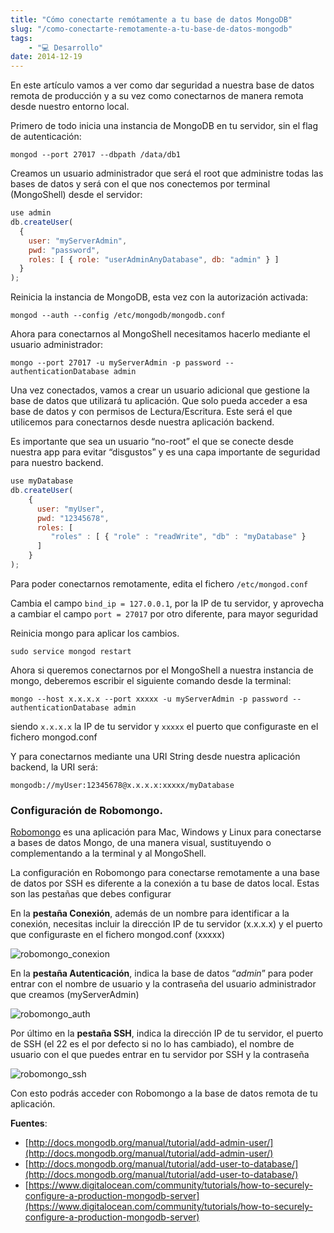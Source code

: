```yaml
---
title: "Cómo conectarte remótamente a tu base de datos MongoDB"
slug: "/como-conectarte-remotamente-a-tu-base-de-datos-mongodb"
tags: 
    - "💻 Desarrollo"
date: 2014-12-19
---
```


En este artículo vamos a ver como dar seguridad a nuestra base de datos remota de producción y a su vez como conectarnos de manera remota desde nuestro entorno local.

Primero de todo inicia una instancia de MongoDB en tu servidor, sin el flag de autenticación:

```
mongod --port 27017 --dbpath /data/db1
```

Creamos un usuario administrador que será el root que administre todas las bases de datos y será con el que nos conectemos por terminal (MongoShell) desde el servidor:

```javascript
use admin
db.createUser(
  {
    user: "myServerAdmin",
    pwd: "password",
    roles: [ { role: "userAdminAnyDatabase", db: "admin" } ]
  }
);
```

Reinicia la instancia de MongoDB, esta vez con la autorización activada:

```shell
mongod --auth --config /etc/mongodb/mongodb.conf
```

Ahora para conectarnos al MongoShell necesitamos hacerlo mediante el usuario administrador:

```shell
mongo --port 27017 -u myServerAdmin -p password --authenticationDatabase admin
```

Una vez conectados, vamos a crear un usuario adicional que gestione la base de datos que utilizará tu aplicación. Que solo pueda acceder a esa base de datos y con permisos de Lectura/Escritura. Este será el que utilicemos para conectarnos desde nuestra aplicación backend.

Es importante que sea un usuario “no-root” el que se conecte desde nuestra app para evitar “disgustos” y es una capa importante de seguridad para nuestro backend.

```javascript
use myDatabase
db.createUser(
    {
      user: "myUser",
      pwd: "12345678",
      roles: [
         "roles" : [ { "role" : "readWrite", "db" : "myDatabase" }
      ]
    }
);
```

Para poder conectarnos remotamente, edita el fichero `/etc/mongod.conf`

Cambia el campo `bind_ip = 127.0.0.1`, por la IP de tu servidor, y aprovecha a cambiar el campo `port = 27017` por otro diferente, para mayor seguridad

Reinicia mongo para aplicar los cambios.

```shell
sudo service mongod restart
```

Ahora si queremos conectarnos por el MongoShell a nuestra instancia de mongo, deberemos escribir el siguiente comando desde la terminal:

```shell
mongo --host x.x.x.x --port xxxxx -u myServerAdmin -p password --authenticationDatabase admin
```

siendo `x.x.x.x` la IP de tu servidor y `xxxxx` el puerto que configuraste en el fichero mongod.conf

Y para conectarnos mediante una URI String desde nuestra aplicación backend, la URI será:

```shell
mongodb://myUser:12345678@x.x.x.x:xxxxx/myDatabase
```

### Configuración de Robomongo.

[Robomongo](http://robomongo.org/) es una aplicación para Mac, Windows y Linux para conectarse a bases de datos Mongo, de una manera visual, sustituyendo o complementando a la terminal y al MongoShell.

La configuración en Robomongo para conectarse remotamente a una base de datos por SSH es diferente a la conexión a tu base de datos local. Estas son las pestañas que debes configurar

En la **pestaña Conexión**, además de un nombre para identificar a la conexión, necesitas incluir la dirección IP de tu servidor (x.x.x.x) y el puerto que configuraste en el fichero mongod.conf (xxxxx)

![robomongo_conexion](./robomongo_conexion_dwewwc.jpg)

En la **pestaña Autenticación**, indica la base de datos “*admin*” para poder entrar con el nombre de usuario y la contraseña del usuario administrador que creamos (myServerAdmin)

![robomongo_auth](./robomongo_auth_carbs8.jpg)

Por último en la **pestaña SSH**, indica la dirección IP de tu servidor, el puerto de SSH (el 22 es el por defecto si no lo has cambiado), el nombre de usuario con el que puedes entrar en tu servidor por SSH y la contraseña

![robomongo_ssh](./robomongo_ssh_zwmk7z.jpg)

Con esto podrás acceder con Robomongo a la base de datos remota de tu aplicación.

**Fuentes**:

- [http://docs.mongodb.org/manual/tutorial/add-admin-user/](http://docs.mongodb.org/manual/tutorial/add-admin-user/)
- [http://docs.mongodb.org/manual/tutorial/add-user-to-database/](http://docs.mongodb.org/manual/tutorial/add-user-to-database/)
- [https://www.digitalocean.com/community/tutorials/how-to-securely-configure-a-production-mongodb-server](https://www.digitalocean.com/community/tutorials/how-to-securely-configure-a-production-mongodb-server)